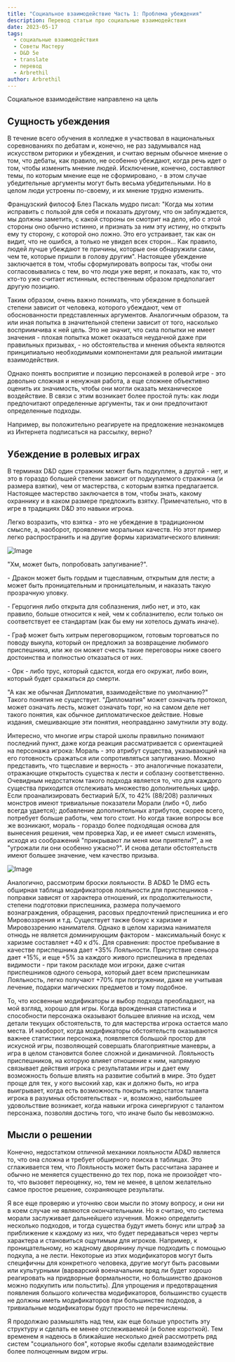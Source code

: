 ```yaml
---
title: "Социальное взаимодействие Часть 1: Проблема убеждения"
description: Перевод статьи про социальные взаимодействия
date: 2023-05-17
tags:
  - социальные взаимодействия
  - Советы Мастеру
  - D&D 5e
  - translate
  - перевод
  - Arbrethil
author: Arbrethil
---
```


Социальное взаимодействие направлено на цель

## Сущность убеждения

В течение всего обучения в колледже я участвовал в национальных соревнованиях по дебатам и, конечно, не раз задумывался над искусством риторики и убеждения, и считаю верным обычное мнение о том, что дебаты, как правило, не особенно убеждают, когда речь идет о том, чтобы изменить мнение людей. Исключение, конечно, составляют темы, по которым мнение еще не сформировано, - в этом случае убедительные аргументы могут быть весьма убедительными. Но в целом люди устроены по-своему, и их мнение трудно изменить.

Французский философ Блез Паскаль мудро писал: "Когда мы хотим исправить с пользой для себя и показать другому, что он заблуждается, мы должны заметить, с какой стороны он смотрит на дело, ибо с этой стороны оно обычно истинно, и признать за ним эту истину, но открыть ему ту сторону, с которой оно ложно. Это его устраивает, так как он видит, что не ошибся, а только не увидел всех сторон... Как правило, людей лучше убеждают те причины, которые они обнаружили сами, чем те, которые пришли в голову другим". Настоящее убеждение заключается в том, чтобы сформулировать вопросы так, чтобы они согласовывались с тем, во что люди уже верят, и показать, как то, что кто-то уже считает истинным, естественным образом предполагает другую позицию.

Таким образом, очень важно понимать, что убеждение в большей степени зависит от человека, которого убеждают, чем от обоснованности представленных аргументов. Аналогичным образом, та или иная попытка в значительной степени зависит от того, насколько восприимчива к ней цель. Это не значит, что сила попытки не имеет значения - плохая попытка может оказаться неудачной даже при правильных призывах, - но обстоятельства и мнения объекта являются принципиально необходимыми компонентами для реальной имитации взаимодействия.

Однако понять восприятие и позицию персонажей в ролевой игре - это довольно сложная и ненужная работа, а еще сложнее объективно оценить их значимость, чтобы они могли оказать механическое воздействие. В связи с этим возникает более простой путь: как люди предпочитают определенные аргументы, так и они предпочитают определенные подходы.

Например, вы положительно реагируете на предложение незнакомцев из Интернета подписаться на рассылку, верно?

## Убеждение в ролевых играх

В терминах D&D один стражник может быть подкуплен, а другой - нет, и это в гораздо большей степени зависит от подкупаемого стражника (и размера взятки), чем от мастерства, с которым взятка предлагается. Настоящее мастерство заключается в том, чтобы знать, какому охраннику и в каком размере предложить взятку. Примечательно, что в игре в традициях D&D это навыки игрока.

Легко возразить, что взятка - это не убеждение в традиционном смысле, а, наоборот, проявление моральных качеств. Но этот пример легко распространить и на другие формы харизматического влияния:

![Image](https://cyborgsandmages.com/images/arberthil-social-interactions-1-1.jpg) 


"Хм, может быть, попробовать запугивание?".

\- Дракон может быть гордым и тщеславным, открытым для лести; а может быть проницательным и проницательным, и наказать такую прозрачную уловку.

\- Герцогиня либо открыта для соблазнения, либо нет, и это, как правило, больше относится к ней, чем к соблазнителю, если только он соответствует ее стандартам (как бы ему ни хотелось думать иначе).

\- Граф может быть хитрым переговорщиком, готовым торговаться по поводу выкупа, который он предложил за возвращение любимого приспешника, или же он может счесть такие переговоры ниже своего достоинства и полностью отказаться от них.

\- Орк - либо трус, который сдастся, когда его окружат, либо воин, который будет сражаться до смерти.

"А как же обычная Дипломатия, взаимодействие по умолчанию?" Такого понятия не существует. "Дипломатия" может означать протокол, может означать лесть, может означать торг, но на самом деле нет такого понятия, как обычное дипломатическое действие. Новые издания, смешивающие эти понятия, неоправданно замутнили эту воду.

Интересно, что многие игры старой школы правильно понимают последний пункт, даже когда реакция рассматривается с ориентацией на персонажа игрока: Мораль - это атрибут существа, указывающий на его готовность сражаться или сопротивляться запугиванию. Можно представить, что тщеславие и верность - это аналогичные показатели, отражающие открытость существа к лести и соблазну соответственно. Очевидным недостатком такого подхода является то, что для каждого существа приходится отслеживать множество дополнительных цифр. Если проанализировать бестиарий Б/Х, то 42% (88/208) различных монстров имеют тривиальные показатели Морали (либо +0, либо всегда удается); добавление дополнительных атрибутов, скорее всего, потребует больше работы, чем того стоит. Но когда такие вопросы все же возникают, мораль - гораздо более подходящая основа для вынесения решения, чем проверка Хар, и ее имеет смысл изменять, исходя из соображений "прикрывают ли меня мои приятели?", а не "угрожали ли они особенно ужасно?". И снова детали обстоятельств имеют большее значение, чем качество призыва.

![Image](https://cyborgsandmages.com/images/arberthil-social-interactions-1-2.jpg) 

Аналогично, рассмотрим броски лояльности. В AD&D 1e DMG есть обширная таблица модификаторов лояльности для приспешников - поправки зависят от характера отношений, их продолжительности, степени подготовки приспешника, размера получаемого вознаграждения, обращения, расовых предпочтений приспешника и его Мировоззрения и т.д. Существует также бонус к харизме и Мировоззрению нанимателя. Однако в целом харизма нанимателя отнюдь не является доминирующим фактором - максимальный бонус к харизме составляет +40 к d%. Для сравнения: простое пребывание в качестве приспешника дает +35% Лояльности. Присутствие сеньора дает +15%, и еще +5% за каждого живого приспешника в пределах видимости - при таком раскладе мои игроки, даже считая приспешников одного сеньора, который дает всем приспешникам Лояльность, легко получают +70% при погружении, даже не учитывая лечение, подарки магических предметов и тому подобное.

То, что косвенные модификаторы и выбор подхода преобладают, на мой взгляд, хорошо для игры. Когда врожденная статистика и способности персонажа оказывают большее влияние на исход, чем детали текущих обстоятельств, то для мастерства игрока остается мало места. И наоборот, когда модификаторы обстоятельств оказываются важнее статистики персонажа, появляется большой простор для искусной игры, позволяющей совершать благоприятные маневры, а игра в целом становится более сложной и динамичной. Лояльность приспешников, на которую влияет отношение к ним, напрямую связывает действия игрока с результатами игры и дает ему возможность больше влиять на развитие событий в мире. Это будет проще для тех, у кого высокий хар, как и должно быть, но игра выигрывает, когда есть возможность покрыть недостаток таланта игрока в разумных обстоятельствах - и, возможно, наибольшее удовольствие возникает, когда навыки игрока синергируют с талантом персонажа, позволяя достичь того, что иначе было бы невозможно.

## Мысли о решении

Конечно, недостатком отличной механики лояльности AD&D является то, что она сложна и требует обширного поиска в таблицах. Это сглаживается тем, что Лояльность может быть рассчитана заранее и обычно не меняется существенно до тех пор, пока не произойдет что-то, что вызовет переоценку, но, тем не менее, в целом желательно самое простое решение, сохраняющее результаты.

Я все еще проверяю и уточняю свои мысли по этому вопросу, и они ни в коем случае не являются окончательными. Но я считаю, что система морали заслуживает дальнейшего изучения. Можно определить несколько подходов, и тогда существа будут иметь бонус или штраф за приближение к каждому из них, что будет передаваться через черты характера и становиться ощутимым для игроков. Например, к проницательному, но жадному дворянину лучше подходить с помощью подкупа, а не лести. Некоторые из этих модификаторов могут быть специфичны для конкретного человека, другие могут быть расовыми или культурными (варварский военачальник вряд ли будет хорошо реагировать на придворные формальности, но большинство драконов можно подкупить или польстить). Для упрощения и предотвращения появления большого количества модификаторов, большинство существ не должны иметь модификаторов при большинстве подходов, а тривиальные модификаторы будут просто не перечислены.

Я продолжаю размышлять над тем, как еще больше упростить эту структуру и сделать ее менее отслеживаемой (и более короткой). Тем временем я надеюсь в ближайшие несколько дней рассмотреть ряд систем "социального боя", которые якобы сделали взаимодействие более полноценным видом игры.
